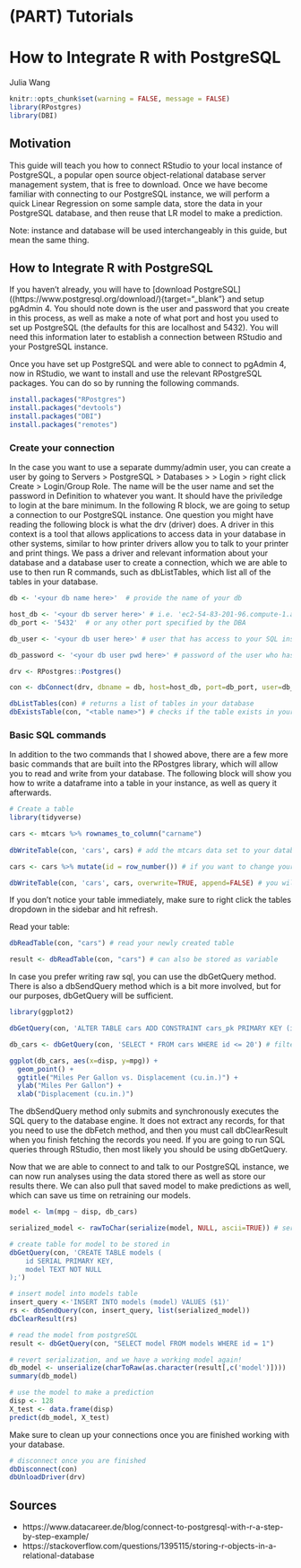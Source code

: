 # (PART) Tutorials {-}

# How to Integrate R with PostgreSQL

Julia Wang

```r
knitr::opts_chunk$set(warning = FALSE, message = FALSE)
library(RPostgres)
library(DBI)
```

## Motivation

This guide will teach you how to connect RStudio to your local instance of PostgreSQL, a popular open source object-relational database server management system, that is free to download. Once we have become familiar with connecting to our PostgreSQL instance, we will perform a quick Linear Regression on some sample data, store the data in your PostgreSQL database, and then reuse that LR model to make a prediction. 

Note: instance and database will be used interchangeably in this guide, but mean the same thing.

## How to Integrate R with PostgreSQL

If you haven't already, you will have to [download PostgreSQL]((https://www.postgresql.org/download/){target="_blank"} and setup pgAdmin 4. You should note down is the user and password that you create in this process, as well as make a note of what port and host you used to set up PostgreSQL (the defaults for this are localhost and 5432). You will need this information later to establish a connection between RStudio and your PostgreSQL instance.

Once you have set up PostgreSQL and were able to connect to pgAdmin 4, now in RStudio, we want to install and use the relevant RPostgreSQL packages. You can do so by running the following commands.

``` r
install.packages("RPostgres")
install.packages("devtools")
install.packages("DBI")
install.packages("remotes")
```

### Create your connection
In the case you want to use a separate dummy/admin user, you can create a user by going to Servers > PostgreSQL > Databases > <database name> > Login > right click Create > Login/Group Role. The name will be the user name and set the password in Definition to whatever you want. It should have the priviledge to login at the bare minimum. In the following R block, we are going to setup a connection to our PostgreSQL instance. One question you might have reading the following block is what the drv (driver) does. A driver in this context is a tool that allows applications to access data in your database in other systems, similar to how printer drivers allow you to talk to your printer and print things. We pass a driver and relevant information about your database and a database user to create a connection, which we are able to use to then run R commands, such as dbListTables, which list all of the tables in your database.

``` r
db <- '<your db name here>'  # provide the name of your db

host_db <- '<your db server here>' # i.e. 'ec2-54-83-201-96.compute-1.amazonaws.com or localhost if you are connecting to an instance on your own laptop'  
db_port <- '5432'  # or any other port specified by the DBA

db_user <- '<your db user here>' # user that has access to your SQL instance

db_password <- '<your db user pwd here>' # password of the user who has access to your SQL instance.

drv <- RPostgres::Postgres()

con <- dbConnect(drv, dbname = db, host=host_db, port=db_port, user=db_user, password=db_password)  

dbListTables(con) # returns a list of tables in your database
dbExistsTable(con, "<table name>") # checks if the table exists in your database
```

### Basic SQL commands
In addition to the two commands that I showed above, there are a few more basic commands that are built into the RPostgres library, which will allow you to read and write from your database. The following block will show you how to write a dataframe into a table in your instance, as well as query it afterwards.

``` r
# Create a table
library(tidyverse)

cars <- mtcars %>% rownames_to_column("carname") 
  
dbWriteTable(con, 'cars', cars) # add the mtcars data set to your database as a table called "cars"

cars <- cars %>% mutate(id = row_number()) # if you want to change your data, such as adding an id column

dbWriteTable(con, 'cars', cars, overwrite=TRUE, append=FALSE) # you will need to pass in additional parameters. Overwrite will drop and recreate the table with your new data. Append just appends your data, your df needs to be in the same shape with the same variable names in order to work.
```

If you don't notice your table immediately, make sure to right click the tables dropdown in the sidebar and hit refresh.

Read your table:
``` r
dbReadTable(con, "cars") # read your newly created table

result <- dbReadTable(con, "cars") # can also be stored as variable
```

In case you prefer writing raw sql, you can use the dbGetQuery method. There is also a dbSendQuery method which is a bit more involved, but for our purposes, dbGetQuery will be sufficient.

``` r
library(ggplot2)

dbGetQuery(con, 'ALTER TABLE cars ADD CONSTRAINT cars_pk PRIMARY KEY (id)') # add primary key to the id column

db_cars <- dbGetQuery(con, 'SELECT * FROM cars WHERE id <= 20') # filter down our data set 

ggplot(db_cars, aes(x=disp, y=mpg)) + 
  geom_point() +
  ggtitle("Miles Per Gallon vs. Displacement (cu.in.)") +
  ylab("Miles Per Gallon") +
  xlab("Displacement (cu.in.)")
```

The dbSendQuery method only submits and synchronously executes the SQL query to the database engine. It does not extract any records, for that you need to use the dbFetch method, and then you must call dbClearResult when you finish fetching the records you need. If you are going to run SQL queries through RStudio, then most likely you should be using dbGetQuery.

Now that we are able to connect to and talk to our PostgreSQL instance, we can now run analyses using the data stored there as well as store our results there. We can also pull that saved model to make predictions as well, which can save us time on retraining our models.

``` r
model <- lm(mpg ~ disp, db_cars)

serialized_model <- rawToChar(serialize(model, NULL, ascii=TRUE)) # serialize (convert string) model so it can be stored in database

# create table for model to be stored in
dbGetQuery(con, 'CREATE TABLE models (
	id SERIAL PRIMARY KEY,
	model TEXT NOT NULL
);') 

# insert model into models table
insert_query <-'INSERT INTO models (model) VALUES ($1)'
rs <- dbSendQuery(con, insert_query, list(serialized_model))
dbClearResult(rs)

# read the model from postgreSQL
result <- dbGetQuery(con, "SELECT model FROM models WHERE id = 1")

# revert serialization, and we have a working model again!
db_model <- unserialize(charToRaw(as.character(result[,c('model')])))
summary(db_model)

# use the model to make a prediction
disp <- 128
X_test <- data.frame(disp)
predict(db_model, X_test)
```

Make sure to clean up your connections once you are finished working with your database.

``` r
# disconnect once you are finished
dbDisconnect(con)
dbUnloadDriver(drv)
```

## Sources
- https://www.datacareer.de/blog/connect-to-postgresql-with-r-a-step-by-step-example/
- https://stackoverflow.com/questions/1395115/storing-r-objects-in-a-relational-database

